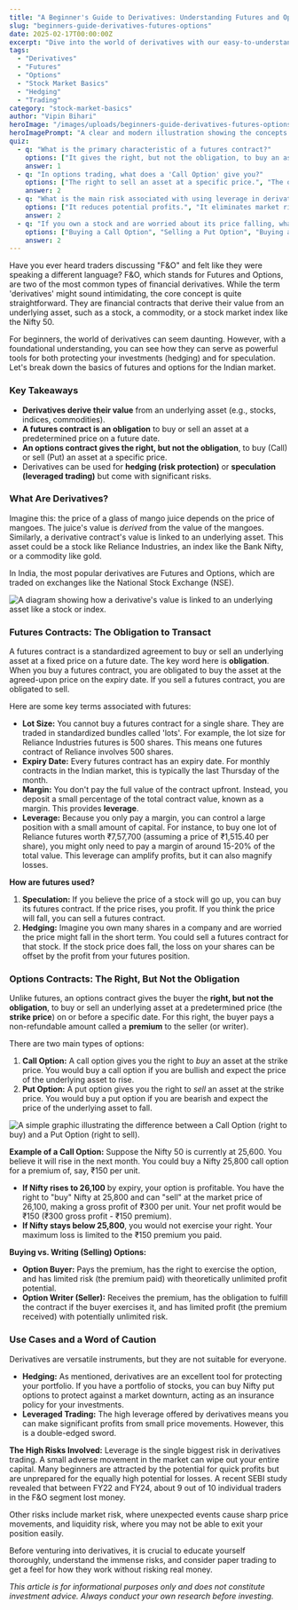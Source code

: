 ```yaml
---
title: "A Beginner's Guide to Derivatives: Understanding Futures and Options"
slug: "beginners-guide-derivatives-futures-options"
date: 2025-02-17T00:00:00Z
excerpt: "Dive into the world of derivatives with our easy-to-understand guide on futures and options. Learn what they are, how they work, and how Indian investors can use them for hedging or speculation, while being mindful of the risks."
tags:
  - "Derivatives"
  - "Futures"
  - "Options"
  - "Stock Market Basics"
  - "Hedging"
  - "Trading"
category: "stock-market-basics"
author: "Vipin Bihari"
heroImage: "/images/uploads/beginners-guide-derivatives-futures-options/hero-image.jpg"
heroImagePrompt: "A clear and modern illustration showing the concepts of futures and options, with upward and downward trend lines, and icons representing stocks and Indian Rupees, set against a clean, professional background."
quiz:
  - q: "What is the primary characteristic of a futures contract?"
    options: ["It gives the right, but not the obligation, to buy an asset.", "It is an obligation to buy or sell an asset at a future date at a predetermined price.", "It can only be used for hedging.", "It has no expiry date."]
    answer: 1
  - q: "In options trading, what does a 'Call Option' give you?"
    options: ["The right to sell an asset at a specific price.", "The obligation to buy an asset.", "The right to buy an asset at a specific price.", "The obligation to sell an asset."]
    answer: 2
  - q: "What is the main risk associated with using leverage in derivatives trading?"
    options: ["It reduces potential profits.", "It eliminates market risk.", "It magnifies both potential profits and potential losses.", "It guarantees a profit."]
    answer: 2
  - q: "If you own a stock and are worried about its price falling, what is a common hedging strategy using options?"
    options: ["Buying a Call Option", "Selling a Put Option", "Buying a Put Option", "Selling the stock immediately"]
    answer: 2
---
```


Have you ever heard traders discussing "F&O" and felt like they were speaking a different language? F&O, which stands for Futures and Options, are two of the most common types of financial derivatives. While the term 'derivatives' might sound intimidating, the core concept is quite straightforward. They are financial contracts that derive their value from an underlying asset, such as a stock, a commodity, or a stock market index like the Nifty 50.

For beginners, the world of derivatives can seem daunting. However, with a foundational understanding, you can see how they can serve as powerful tools for both protecting your investments (hedging) and for speculation. Let's break down the basics of futures and options for the Indian market.

### Key Takeaways
*   **Derivatives derive their value** from an underlying asset (e.g., stocks, indices, commodities).
*   **A futures contract is an obligation** to buy or sell an asset at a predetermined price on a future date.
*   **An options contract gives the right, but not the obligation**, to buy (Call) or sell (Put) an asset at a specific price.
*   Derivatives can be used for **hedging (risk protection)** or **speculation (leveraged trading)** but come with significant risks.

### What Are Derivatives?

Imagine this: the price of a glass of mango juice depends on the price of mangoes. The juice's value is *derived* from the value of the mangoes. Similarly, a derivative contract's value is linked to an underlying asset. This asset could be a stock like Reliance Industries, an index like the Bank Nifty, or a commodity like gold.

In India, the most popular derivatives are Futures and Options, which are traded on exchanges like the National Stock Exchange (NSE).

![A diagram showing how a derivative's value is linked to an underlying asset like a stock or index.](/images/uploads/beginners-guide-derivatives-futures-options/what-are-derivatives.png)

### Futures Contracts: The Obligation to Transact

A futures contract is a standardized agreement to buy or sell an underlying asset at a fixed price on a future date. The key word here is **obligation**. When you buy a futures contract, you are obligated to buy the asset at the agreed-upon price on the expiry date. If you sell a futures contract, you are obligated to sell.

Here are some key terms associated with futures:

*   **Lot Size:** You cannot buy a futures contract for a single share. They are traded in standardized bundles called 'lots'. For example, the lot size for Reliance Industries futures is 500 shares. This means one futures contract of Reliance involves 500 shares.
*   **Expiry Date:** Every futures contract has an expiry date. For monthly contracts in the Indian market, this is typically the last Thursday of the month.
*   **Margin:** You don't pay the full value of the contract upfront. Instead, you deposit a small percentage of the total contract value, known as a margin. This provides **leverage**.
*   **Leverage:** Because you only pay a margin, you can control a large position with a small amount of capital. For instance, to buy one lot of Reliance futures worth ₹7,57,700 (assuming a price of ₹1,515.40 per share), you might only need to pay a margin of around 15-20% of the total value. This leverage can amplify profits, but it can also magnify losses.

**How are futures used?**
1.  **Speculation:** If you believe the price of a stock will go up, you can buy its futures contract. If the price rises, you profit. If you think the price will fall, you can sell a futures contract.
2.  **Hedging:** Imagine you own many shares in a company and are worried the price might fall in the short term. You could sell a futures contract for that stock. If the stock price does fall, the loss on your shares can be offset by the profit from your futures position.

### Options Contracts: The Right, But Not the Obligation

Unlike futures, an options contract gives the buyer the **right, but not the obligation**, to buy or sell an underlying asset at a predetermined price (the **strike price**) on or before a specific date. For this right, the buyer pays a non-refundable amount called a **premium** to the seller (or writer).

There are two main types of options:

1.  **Call Option:** A call option gives you the right to *buy* an asset at the strike price. You would buy a call option if you are bullish and expect the price of the underlying asset to rise.
2.  **Put Option:** A put option gives you the right to *sell* an asset at the strike price. You would buy a put option if you are bearish and expect the price of the underlying asset to fall.

![A simple graphic illustrating the difference between a Call Option (right to buy) and a Put Option (right to sell).](/images/uploads/beginners-guide-derivatives-futures-options/call-vs-put-option.png)

**Example of a Call Option:**
Suppose the Nifty 50 is currently at 25,600. You believe it will rise in the next month. You could buy a Nifty 25,800 call option for a premium of, say, ₹150 per unit.
*   **If Nifty rises to 26,100** by expiry, your option is profitable. You have the right to "buy" Nifty at 25,800 and can "sell" at the market price of 26,100, making a gross profit of ₹300 per unit. Your net profit would be ₹150 (₹300 gross profit - ₹150 premium).
*   **If Nifty stays below 25,800**, you would not exercise your right. Your maximum loss is limited to the ₹150 premium you paid.

**Buying vs. Writing (Selling) Options:**
*   **Option Buyer:** Pays the premium, has the right to exercise the option, and has limited risk (the premium paid) with theoretically unlimited profit potential.
*   **Option Writer (Seller):** Receives the premium, has the obligation to fulfill the contract if the buyer exercises it, and has limited profit (the premium received) with potentially unlimited risk.

### Use Cases and a Word of Caution

Derivatives are versatile instruments, but they are not suitable for everyone.

*   **Hedging:** As mentioned, derivatives are an excellent tool for protecting your portfolio. If you have a portfolio of stocks, you can buy Nifty put options to protect against a market downturn, acting as an insurance policy for your investments.
*   **Leveraged Trading:** The high leverage offered by derivatives means you can make significant profits from small price movements. However, this is a double-edged sword.

**The High Risks Involved:**
Leverage is the single biggest risk in derivatives trading. A small adverse movement in the market can wipe out your entire capital. Many beginners are attracted by the potential for quick profits but are unprepared for the equally high potential for losses. A recent SEBI study revealed that between FY22 and FY24, about 9 out of 10 individual traders in the F&O segment lost money.

Other risks include market risk, where unexpected events cause sharp price movements, and liquidity risk, where you may not be able to exit your position easily.

Before venturing into derivatives, it is crucial to educate yourself thoroughly, understand the immense risks, and consider paper trading to get a feel for how they work without risking real money.

*This article is for informational purposes only and does not constitute investment advice. Always conduct your own research before investing.*